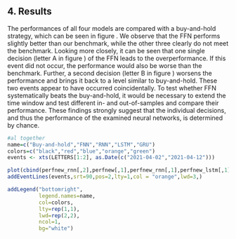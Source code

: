 ## 4. Results {#results}

The performances of all four models are compared with a buy-and-hold strategy, which can be seen in figure \ref{fig:performance}. We observe that the FFN performs slightly better than our benchmark, while the other three clearly do not meet the benchmark. Looking more closely, it can be seen that one single decision (letter A in figure \ref{fig:performance}) of the FFN leads to the overperformance. If this event did not occur, the performance would also be worse than the benchmark. Further, a second decision (letter B in figure \ref{fig:performance}) worsens the performance and brings it back to a level similar to buy-and-hold. These two events appear to have occurred coincidentally. To test whether FFN systematically beats the buy-and-hold, it would be necessary to extend the time window and test different in- and out-of-samples and compare their performance. These findings strongly suggest that the individual decisions, and thus the performance of the examined neural networks, is determined by chance. 

```r

#al together
name=c("Buy-and-hold","FNN","RNN","LSTM","GRU")
colors=c("black","red","blue","orange","green")
events <- xts(LETTERS[1:2], as.Date(c("2021-04-02","2021-04-12")))

plot(cbind(perfnew_rnn[,2],perfnew[,1],perfnew_rnn[,1],perfnew_lstm[,1],perfnew_gru[,1]),main="Performance comparison",col=colors)
addEventLines(events,srt=90,pos=2,lty=1,col = "orange",lwd=3,)

addLegend("bottomright", 
          legend.names=name,
          col=colors,
          lty=rep(1,1),
          lwd=rep(2,2),
          ncol=1,
          bg="white")

```







